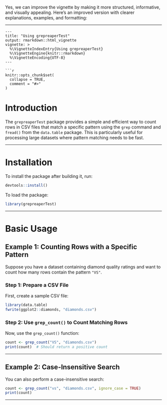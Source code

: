 Yes, we can improve the vignette by making it more structured, informative, and visually appealing. Here’s an improved version with clearer explanations, examples, and formatting:

---

```rmd
---
title: "Using grepreaperTest"
output: rmarkdown::html_vignette
vignette: >
  %\VignetteIndexEntry{Using grepreaperTest}
  %\VignetteEngine{knitr::rmarkdown}
  %\VignetteEncoding{UTF-8}
---

```{r setup, include=FALSE}
knitr::opts_chunk$set(
  collapse = TRUE,
  comment = "#>"
)
```

# Introduction

The `grepreaperTest` package provides a simple and efficient way to count rows in CSV files that match a specific pattern using the `grep` command and `fread()` from the `data.table` package. This is particularly useful for processing large datasets where pattern matching needs to be fast.

---

# Installation

To install the package after building it, run:

```r
devtools::install()
```

To load the package:

```r
library(grepreaperTest)
```

---

# Basic Usage

## Example 1: Counting Rows with a Specific Pattern

Suppose you have a dataset containing diamond quality ratings and want to count how many rows contain the pattern `"VS"`.

### **Step 1: Prepare a CSV File**
First, create a sample CSV file:

```r
library(data.table)
fwrite(ggplot2::diamonds, "diamonds.csv")
```

### **Step 2: Use `grep_count()` to Count Matching Rows**
Now, use the `grep_count()` function:

```r
count <- grep_count("VS", "diamonds.csv")
print(count)  # Should return a positive count
```

---

## Example 2: Case-Insensitive Search

You can also perform a case-insensitive search:

```r
count <- grep_count("vs", "diamonds.csv", ignore_case = TRUE)
print(count)
```

---


